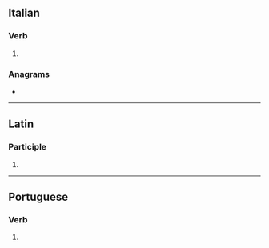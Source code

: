 ==Italian==

===Verb===
{{head|it|gerund}}

# {{gerund of|it|locare}}

===Anagrams===
* {{anagrams|it|a=acdlnoo|colando}}

----

==Latin==

===Participle===
{{la-part-form|locandō}}

# {{inflection of|la|locandus||dat//abl|m//n|s}}

----

==Portuguese==

===Verb===
{{head|pt|gerund}}

# {{gerund of|pt|locar}}